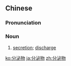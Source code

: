 ==Chinese==
{{zh-forms|type=21}}

===Pronunciation===
{{zh-pron
|m=fēnmìwù
|cat=n
}}

===Noun===
{{zh-noun}}

# [[secretion]]; [[discharge]]

[[ko:分泌物]]
[[ja:分泌物]]
[[zh:分泌物]]